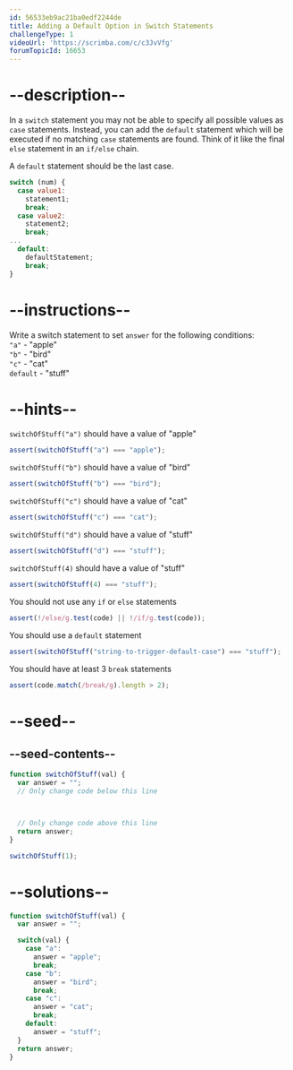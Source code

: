 ```yaml
---
id: 56533eb9ac21ba0edf2244de
title: Adding a Default Option in Switch Statements
challengeType: 1
videoUrl: 'https://scrimba.com/c/c3JvVfg'
forumTopicId: 16653
---
```


# --description--

In a `switch` statement you may not be able to specify all possible values as `case` statements. Instead, you can add the `default` statement which will be executed if no matching `case` statements are found. Think of it like the final `else` statement in an `if/else` chain.

A `default` statement should be the last case.

```js
switch (num) {
  case value1:
    statement1;
    break;
  case value2:
    statement2;
    break;
...
  default:
    defaultStatement;
    break;
}
```

# --instructions--

Write a switch statement to set `answer` for the following conditions:  
`"a"` - "apple"  
`"b"` - "bird"  
`"c"` - "cat"  
`default` - "stuff"

# --hints--

`switchOfStuff("a")` should have a value of "apple"

```js
assert(switchOfStuff("a") === "apple");
```

`switchOfStuff("b")` should have a value of "bird"

```js
assert(switchOfStuff("b") === "bird");
```

`switchOfStuff("c")` should have a value of "cat"

```js
assert(switchOfStuff("c") === "cat");
```

`switchOfStuff("d")` should have a value of "stuff"

```js
assert(switchOfStuff("d") === "stuff");
```

`switchOfStuff(4)` should have a value of "stuff"

```js
assert(switchOfStuff(4) === "stuff");
```

You should not use any `if` or `else` statements

```js
assert(!/else/g.test(code) || !/if/g.test(code));
```

You should use a `default` statement

```js
assert(switchOfStuff("string-to-trigger-default-case") === "stuff");
```

You should have at least 3 `break` statements

```js
assert(code.match(/break/g).length > 2);
```

# --seed--

## --seed-contents--

```js
function switchOfStuff(val) {
  var answer = "";
  // Only change code below this line



  // Only change code above this line
  return answer;
}

switchOfStuff(1);
```

# --solutions--

```js
function switchOfStuff(val) {
  var answer = "";

  switch(val) {
    case "a":
      answer = "apple";
      break;
    case "b":
      answer = "bird";
      break;
    case "c":
      answer = "cat";
      break;
    default:
      answer = "stuff";
  }
  return answer;
}
```
